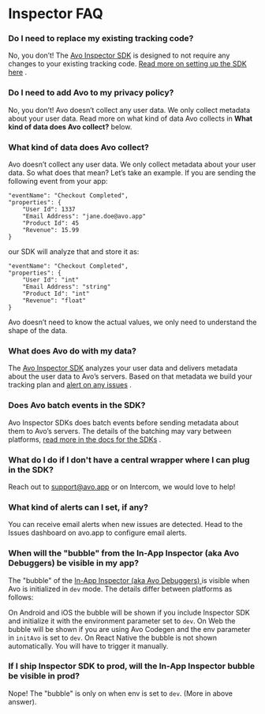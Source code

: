 # Inspector FAQ

### Do I need to replace my existing tracking code?

No, you don’t! The [Avo Inspector SDK]("/implementation/avo-inspector-sdk-reference")
is designed to not require any changes to your existing tracking code. [Read more on setting up the SDK here]("/implementation/setup-inspector-sdk")
.

### Do I need to add Avo to my privacy policy?

No, you don’t! Avo doesn’t collect any user data. We only collect metadata about your user data. Read more on what kind of data Avo collects in **What kind of data does Avo collect?** below.

### What kind of data does Avo collect?

Avo doesn’t collect any user data. We only collect metadata about your user data. So what does that mean?
Let’s take an example. If you are sending the following event from your app:

```
"eventName": "Checkout Completed",
"properties": {
    "User Id": 1337
    "Email Address": "jane.doe@avo.app"
    "Product Id": 45
    "Revenue": 15.99
}
```

our SDK will analyze that and store it as:

```
"eventName": "Checkout Completed",
"properties": {
    "User Id": "int"
    "Email Address": "string"
    "Product Id": "int"
    "Revenue": "float"
}
```

Avo doesn’t need to know the actual values, we only need to understand the shape of the data.

### What does Avo do with my data?

The [Avo Inspector SDK]("/implementation/avo-inspector-sdk-reference")
analyzes your user data and delivers metadata about the user data to Avo’s servers. Based on that metadata we build your tracking plan and [alert on any issues]("/workspace/inspector#issue-types")
.

### Does Avo batch events in the SDK?

Avo Inspector SDKs does batch events before sending metadata about them to Avo’s servers. The details of the batching may vary between platforms, [read more in the docs for the SDKs]("/implementation/avo-inspector-sdk-reference")
.

### What do I do if I don't have a central wrapper where I can plug in the SDK?

Reach out to support@avo.app or on Intercom, we would love to help!

### What kind of alerts can I set, if any?

You can receive email alerts when new issues are detected. Head to the Issues dashboard on avo.app to configure email alerts.

### When will the "bubble" from the In-App Inspector (aka Avo Debuggers) be visible in my app?

The "bubble" of the [In-App Inspector (aka Avo Debuggers)
](https://www.avo.app/docs/explore-tracking-plan/start-using-visual-debuggers) is visible when Avo is initialized in `dev` mode. The details differ between platforms as follows:

On Android and iOS the bubble will be shown if you include Inspector SDK and initialize it with the environment parameter set to `dev`.
On Web the bubble will be shown if you are using Avo Codegen and the env parameter in `initAvo` is set to `dev`.
On React Native the bubble is not shown automatically. You will have to trigger it manually.

### If I ship Inspector SDK to prod, will the In-App Inspector bubble be visible in prod?

Nope! The "bubble" is only on when env is set to `dev`. (More in above answer).
